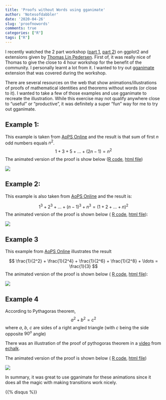 ```yaml
---
title: 'Proofs without Words using gganimate'
author: 'Notesofdabbler'
date: '2020-04-26'
slug: 'proofnowords'
comments: true
categories: ["R"]
tags: ["R"]
---
```


I recently watched the 2 part workshop ([part 1](https://www.youtube.com/watch?v=h29g21z0a68), [part 2](https://www.youtube.com/watch?v=0m4yywqNPVY)) on ggplot2 and extensions given by [Thomas Lin Pedersen](https://www.data-imaginist.com/about). First of, it was really nice of Thomas to give the close to 4 hour workshop for the benefit of the community. I personally learnt a lot from it. I wanted to try out [gganimate](https://gganimate.com/index.html) extension that was covered during the workshop. 

There are several resources on the web that show animations/illustrations of proofs of mathematical identities and theorems without words (or close to it). I wanted to take a few of those examples and use gganimate to recreate the illustration. While this exercise may not qualify anywhere close to "useful" or "productive", it was definitely a super "fun" way for me to try out gganimate.

## Example 1:

This example is taken from [AoPS Online](https://artofproblemsolving.com/wiki/index.php/Proofs_without_words) and the result is that sum of first $n$ odd numbers equals $n^2$.
$$ 1 + 3 + 5 + \ldots + (2n - 1) = n^2 $$
The animated version of the proof is show below 
([R code](https://github.com/notesofdabbler/learn_gganimate/blob/master/proof_without_words/sum_of_odds.R), 
[html file](https://github.com/notesofdabbler/learn_gganimate/blob/master/proof_without_words/sum_of_odds.html))

![](https://raw.githubusercontent.com/notesofdabbler/learn_gganimate/master/proof_without_words/figures/sum_of_odds.gif)

## Example 2:

This example is also taken from [AoPS Online](https://artofproblemsolving.com/wiki/index.php/Proofs_without_words) and the result is:

$$ 1^3 + 2^3 + \ldots + (n-1)^3 + n^3 = (1 + 2 + \ldots + n)^2 $$
The animated version of the proof is shown below (
[R code](https://github.com/notesofdabbler/learn_gganimate/blob/master/proof_without_words/sum_of_cubes.R),
[html file](https://github.com/notesofdabbler/learn_gganimate/blob/master/proof_without_words/sum_of_cubes.html)):

![](https://raw.githubusercontent.com/notesofdabbler/learn_gganimate/master/proof_without_words/figures/sum_of_cubes.gif)

## Example 3

This example from [AoPS Online](https://artofproblemsolving.com/wiki/index.php/Proofs_without_words) illustrates the result

$$ \frac{1}{2^2} + \frac{1}{2^4} + \frac{1}{2^6} + \frac{1}{2^8} + \ldots = \frac{1}{3} $$
The animated version of the proof is shown below (
[R code](https://github.com/notesofdabbler/learn_gganimate/blob/master/proof_without_words/infinite_series_1.R),
[html file](https://github.com/notesofdabbler/learn_gganimate/blob/master/proof_without_words/infinite_series_1.html)):

![](https://raw.githubusercontent.com/notesofdabbler/learn_gganimate/master/proof_without_words/figures/infinite_series_1.gif)

## Example 4

According to Pythagoras theorem, $$ a^2 + b^2 = c^2 $$
where $a$, $b$, $c$ are sides of a right angled triangle (with $c$ being the side opposite $90^o$ angle)

There was an illustration of the proof of pythogoras theorem in a [video](https://www.youtube.com/watch?v=T2K11eFepcs) from [echalk](http://www.eChalk.co.uk).

The animated version of the proof is shown below (
[R code](https://github.com/notesofdabbler/learn_gganimate/blob/master/proof_without_words/pythagoras_theorem.R),
[html file](https://github.com/notesofdabbler/learn_gganimate/blob/master/proof_without_words/pythagoras_theorem.html))

![](https://raw.githubusercontent.com/notesofdabbler/learn_gganimate/master/proof_without_words/figures/pythagoras_theorem.gif)

In summary, it was great to use gganimate for these animations since it does all the magic with making transitions work nicely.

{{% disqus %}}
